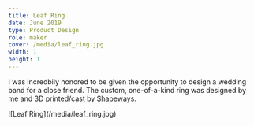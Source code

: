 ```yaml
---
title: Leaf Ring
date: June 2019
type: Product Design
role: maker
cover: /media/leaf_ring.jpg
width: 1
height: 1
---
```


I was incredbily honored to be given the opportunity to design a wedding band for a close friend. The custom, one-of-a-kind ring was designed by me and 3D printed/cast by [Shapeways](https://www.shapeways.com/).

<Wide>
  ![Leaf Ring](/media/leaf_ring.jpg)
</Wide>